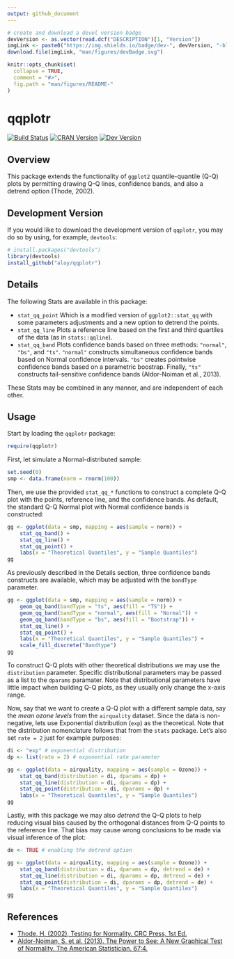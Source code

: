 ```yaml
---
output: github_document
---
```


<!-- README.md is generated from README.Rmd. Please edit that file -->

```r
# create and download a devel version badge
devVersion <- as.vector(read.dcf("DESCRIPTION")[1, "Version"])
imgLink <- paste0("https://img.shields.io/badge/dev-", devVersion, "-blue.svg")
download.file(imgLink, "man/figures/devBadge.svg")

knitr::opts_chunk$set(
  collapse = TRUE,
  comment = "#>",
  fig.path = "man/figures/README-"
)
```

# qqplotr

[![Build Status](https://travis-ci.org/aloy/qqplotr.svg?branch=master)](https://travis-ci.org/aloy/qqplotr)
[![CRAN Version](https://www.r-pkg.org/badges/version/qqplotr)](https://cran.r-project.org/package=qqplotr)
[![Dev Version](man/figures/devBadge.svg)](https://github.com/aloy/qqplotr)

## Overview

This package extends the functionality of `ggplot2` quantile-quantile (Q-Q) 
plots by permitting drawing Q-Q lines, confidence bands, and also a detrend 
option (Thode, 2002).

## Development Version

If you would like to download the development version of `qqplotr`, you may do
so by using, for example, `devtools`:

``` r
# install.packages("devtools")
library(devtools)
install_github("aloy/qqplotr")
```

## Details

The following Stats are available in this package:

* `stat_qq_point` Which is a modified version of `ggplot2::stat_qq` 
with some parameters adjustments and a new option to detrend the points.
* `stat_qq_line` Plots a reference line based on the first and third quartiles
of the data (as in `stats::qqline`).
* `stat_qq_band` Plots confidence bands based on three methods: `"normal"`, 
`"bs"`, and `"ts"`. `"normal"` constructs simultaneous confidence bands based on
Normal confidence intervals. `"bs"` creates pointwise confidence bands based on
a parametric boostrap. Finally, `"ts"` constructs tail-sensitive confidence
bands (Aldor-Noiman et al., 2013).

These Stats may be combined in any manner, and are independent of each other.

## Usage

Start by loading the `qqplotr` package:

```r
require(qqplotr)
```

First, let simulate a Normal-distributed sample:

```r
set.seed(0)
smp <- data.frame(norm = rnorm(100))
```

Then, we use the provided `stat_qq_*` functions to construct a complete Q-Q plot
with the points, reference line, and the confidence bands. As default, the 
standard Q-Q Normal plot with Normal confidence bands is constructed:

```r
gg <- ggplot(data = smp, mapping = aes(sample = norm)) +
	stat_qq_band() +
	stat_qq_line() +
	stat_qq_point() +
	labs(x = "Theoretical Quantiles", y = "Sample Quantiles")
gg
```

As previously described in the Details section, three confidence bands 
constructs are available, which may be adjusted with the `bandType` parameter.

```r
gg <- ggplot(data = smp, mapping = aes(sample = norm)) +
	geom_qq_band(bandType = "ts", aes(fill = "TS")) +
	geom_qq_band(bandType = "normal", aes(fill = "Normal")) +
	geom_qq_band(bandType = "bs", aes(fill = "Bootstrap")) +
	stat_qq_line() +
	stat_qq_point() +
	labs(x = "Theoretical Quantiles", y = "Sample Quantiles") +
	scale_fill_discrete("Bandtype")
gg
```

To construct Q-Q plots with other theoretical distributions we may use the 
`distribution` parameter. Specific distributional parameters may be passed as a
list to the `dparams` paramater. Note that distributional parameters have little
impact when building Q-Q plots, as they usually only change the x-axis range.

Now, say that we want to create a Q-Q plot with a different sample data, say the
*mean ozone levels* from the `airquality` dataset. Since the data is
non-negative, lets use Exponential distribution (`exp`) as the theoretical. Note
that the distribution nomenclature follows that from the `stats` package. Let's
also set `rate = 2` just for example purposes:

```r
di <- "exp" # exponential distribution
dp <- list(rate = 2) # exponential rate parameter

gg <- ggplot(data = airquality, mapping = aes(sample = Ozone)) +
	stat_qq_band(distribution = di, dparams = dp) +
	stat_qq_line(distribution = di, dparams = dp) +
	stat_qq_point(distribution = di, dparams = dp) +
	labs(x = "Theoretical Quantiles", y = "Sample Quantiles")
gg
```

Lastly, with this package we may also *detrend* the Q-Q plots to help reducing
visual bias caused by the orthogonal distances from Q-Q points to the reference
line. That bias may cause wrong conclusions to be made via visual inference of
the plot:

```r
de <- TRUE # enabling the detrend option

gg <- ggplot(data = airquality, mapping = aes(sample = Ozone)) +
	stat_qq_band(distribution = di, dparams = dp, detrend = de) +
	stat_qq_line(distribution = di, dparams = dp, detrend = de) +
	stat_qq_point(distribution = di, dparams = dp, detrend = de) +
	labs(x = "Theoretical Quantiles", y = "Sample Quantiles")
gg
```


## References

* [Thode, H. (2002), Testing for Normality. CRC Press, 1st Ed.](https://www.crcpress.com/Testing-For-Normality/Thode/p/book/9780824796136)
* [Aldor-Noiman, S. et al. (2013). The Power to See: A New Graphical Test of
Normality. The American
Statistician. 67:4.](http://www.tandfonline.com/doi/abs/10.1080/00031305.2013.847865)
